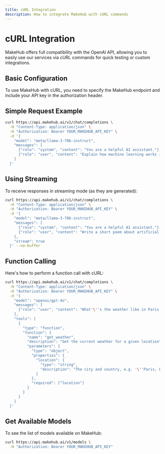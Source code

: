 ```yaml
---
title: cURL Integration
description: How to integrate MakeHub with cURL commands
---
```


# cURL Integration

MakeHub offers full compatibility with the OpenAI API, allowing you to easily use our services via cURL commands for quick testing or custom integrations.

## Basic Configuration

To use MakeHub with cURL, you need to specify the MakeHub endpoint and include your API key in the authorization header.

## Simple Request Example

```bash
curl https://api.makehub.ai/v1/chat/completions \
  -H "Content-Type: application/json" \
  -H "Authorization: Bearer YOUR_MAKEHUB_API_KEY" \
  -d '{
    "model": "meta/llama-3-70b-instruct",
    "messages": [
      {"role": "system", "content": "You are a helpful AI assistant."},
      {"role": "user", "content": "Explain how machine learning works in simple terms."}
    ]
  }'
```

## Using Streaming

To receive responses in streaming mode (as they are generated):

```bash
curl https://api.makehub.ai/v1/chat/completions \
  -H "Content-Type: application/json" \
  -H "Authorization: Bearer YOUR_MAKEHUB_API_KEY" \
  -d '{
    "model": "meta/llama-3-70b-instruct",
    "messages": [
      {"role": "system", "content": "You are a helpful AI assistant."},
      {"role": "user", "content": "Write a short poem about artificial intelligence."}
    ],
    "stream": true
  }' --no-buffer
```

## Function Calling

Here's how to perform a function call with cURL:

```bash
curl https://api.makehub.ai/v1/chat/completions \
  -H "Content-Type: application/json" \
  -H "Authorization: Bearer YOUR_MAKEHUB_API_KEY" \
  -d '{
    "model": "openai/gpt-4o",
    "messages": [
      {"role": "user", "content": "What'\''s the weather like in Paris today?"}
    ],
    "tools": [
      {
        "type": "function",
        "function": {
          "name": "get_weather",
          "description": "Get the current weather for a given location",
          "parameters": {
            "type": "object",
            "properties": {
              "location": {
                "type": "string",
                "description": "The city and country, e.g. '\''Paris, France'\''"
              }
            },
            "required": ["location"]
          }
        }
      }
    ]
  }'
```

## Get Available Models

To see the list of models available on MakeHub:

```bash
curl https://api.makehub.ai/v1/models \
  -H "Authorization: Bearer YOUR_MAKEHUB_API_KEY"
```